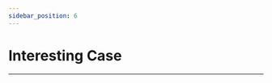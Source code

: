 ```yaml
---
sidebar_position: 6
---
```




# Interesting Case
---

<cardbox>
  <card
    href="./magic-wand-kit/"
    title="Magic Wand Kit"
    description=""
    img={magic_wand_kit_Icon}
  />
  <card
    href="./straw-manipulator/"
    title="Straw Manipulator"
    description=""
    img={straw_manipulator_Icon}
  />
  <card
    href="./classroom-smart-air-purifier-kit/"
    title="smart-air-purifier"
    description="Indoor air quality is a topic we are very concerned about. This case will use the dust sensor and motor fan in the Octopus series to simulate the process of indoor air quality detection and improvement."
    img={smart_air_purifier_Icon}
  />
  <card
    href="./classroom-smart-pet-feeder-kit/"
    title="smart-pet-feeder"
    description="In this article, we will introduce a maker-made case suitable for primary and middle school students—a smart pet feeder. This feeder uses micro:bit v2 motherboard, IOT:bit expansion board, human body infrared sensor and ultrasonic sensor of Octopus series, 180° 9g servo and a cute small wooden house as components."
    img={smart_pet_feeder_Icon}
  />
  <card
    href="./classroom-smart-home-kit/"
    title="Classroom Smart Home Kit"
    description="The Classroom Smart Home Kit includes components such as an IOT:bit expansion board, crash sensor, 180-degree servo, rainbow LED, noise sensor, light sensor and OLED display. These components enable a wealth of functionality and work perfectly with the micro:bit board, allowing you to explore more interesting smart home creation projects."
    img={smart_home_kit_Icon}
  />
  <card
    href="./smart-home-material-pack/"
    title="Smart Home Material Pack"
    description="The Smart Home Material Pack is a customised wooden accessory pack for the Octopus sensors. It is designed with fixing holes reserved for IOT:bit, Sensor:bit, Servo and Octopus sensors, which enables to show better results when building cases."
    img={smart_home_material_pack_Icon}
  />
</cardbox>
